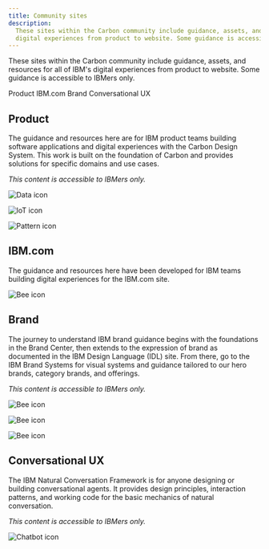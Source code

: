 ```yaml
---
title: Community sites
description:
  These sites within the Carbon community include guidance, assets, and resources for all of IBM's
  digital experiences from product to website. Some guidance is accessible to IBMers only.
---
```


<PageDescription>

These sites within the Carbon community include guidance, assets, and resources for all of IBM's
digital experiences from product to website. Some guidance is accessible to IBMers only.

</PageDescription>

<AnchorLinks>
  <AnchorLink>Product</AnchorLink>
  <AnchorLink>IBM.com</AnchorLink>
  <AnchorLink>Brand</AnchorLink>
  <AnchorLink>Conversational UX</AnchorLink>
</AnchorLinks>

## Product

The guidance and resources here are for IBM product teams building software applications and digital
experiences with the Carbon Design System. This work is built on the foundation of Carbon and
provides solutions for specific domains and use cases.

_This content is accessible to IBMers only._

<CardGroup>
<Column colLg={4} colMd={4} noGutterSm>
  <ResourceCard
    subTitle="IBM Products"
    href="https://pages.github.ibm.com/cdai-design/pal/"
    >

![Data icon](/about-carbon/community-sites/carbon-for-ibm-product.svg)

  </ResourceCard>
</Column>
<Column colLg={4} colMd={4} noGutterSm>
  <ResourceCard
    subTitle="IBM Sustainability"
    href="https://pages.github.ibm.com/ai-applications/design/"
    >

![IoT icon](/about-carbon/community-sites/crop-growth.svg)

  </ResourceCard>

</Column>
<Column colLg={4} colMd={4} noGutterSm>
  <ResourceCard
    subTitle="Watson Moments"
    href="https://pages.github.ibm.com/data-and-ai/watson-moments/"
    >

![Pattern icon](/about-carbon/community-sites/watson.svg)

  </ResourceCard>
</Column>
</CardGroup>

## IBM.com

The guidance and resources here have been developed for IBM teams building digital experiences for
the IBM.com site.

<Row className="resource-card-group">
<Column colLg={4} colMd={4} noGutterSm>
  <ResourceCard
    subTitle="Carbon for IBM.com"
    href="https://www.ibm.com/standards/web/carbon-for-ibm-dotcom/"
    >

![Bee icon](/about-carbon/community-sites/carbon-for-ibm-dotcom.svg)

  </ResourceCard>

</Column>
</Row>

## Brand

The journey to understand IBM brand guidance begins with the foundations in the Brand Center, then
extends to the expression of brand as documented in the IBM Design Language (IDL) site. From there,
go to the IBM Brand Systems for visual systems and guidance tailored to our hero brands, category
brands, and offerings.

_This content is accessible to IBMers only._

<Row className="resource-card-group">
<Column colLg={4} colMd={4} noGutterSm>
  <ResourceCard
    subTitle="IBM Brand Center"
    href="https://www.ibm.com/brand/"
    >

![Bee icon](/about-carbon/community-sites/bee.svg)

  </ResourceCard>

</Column>
<Column colLg={4} colMd={4} noGutterSm>
  <ResourceCard
    subTitle="IBM Design Language"
    href="https://www.ibm.com/design/language/"
    >

![Bee icon](/about-carbon/community-sites/bee.svg)

  </ResourceCard>

</Column>
<Column colLg={4} colMd={4} noGutterSm>
  <ResourceCard
    subTitle="IBM Brand Systems"
    href="https://www.ibm.com/brand/systems"
    >

![Bee icon](/about-carbon/community-sites/bee.svg)

  </ResourceCard>

</Column>
</Row>

## Conversational UX

The IBM Natural Conversation Framework is for anyone designing or building conversational agents. It
provides design principles, interaction patterns, and working code for the basic mechanics of
natural conversation.

_This content is accessible to IBMers only._

<Row className="resource-card-group">
<Column colLg={4} colMd={4} noGutterSm>
  <ResourceCard
    subTitle="IBM Natural Conversation Framework"
    href="https://alma.dal1a.ciocloud.nonprod.intranet.ibm.com/"
    >

![Chatbot icon](/about-carbon/community-sites/chat-bot.svg)

  </ResourceCard>

</Column>
</Row>
